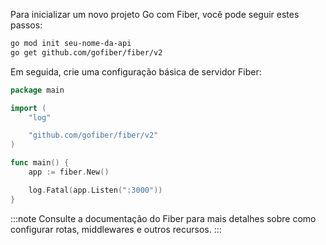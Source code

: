 Para inicializar um novo projeto Go com Fiber, você pode seguir estes passos:

```bash
go mod init seu-nome-da-api
go get github.com/gofiber/fiber/v2
```

Em seguida, crie uma configuração básica de servidor Fiber:

```go title="main.go"
package main

import (
    "log"

    "github.com/gofiber/fiber/v2"
)

func main() {
    app := fiber.New()

    log.Fatal(app.Listen(":3000"))
}
```

:::note
Consulte a documentação do Fiber para mais detalhes sobre como configurar rotas, middlewares e outros recursos.
:::
